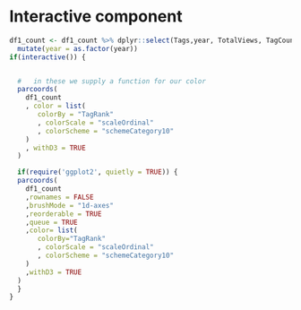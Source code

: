 # Interactive component

```r
df1_count <- df1_count %>% dplyr::select(Tags,year, TotalViews, TagCount, TotalComments, AcceptedAnswers, TagRank) %>%
  mutate(year = as.factor(year))
if(interactive()) {


  #   in these we supply a function for our color
  parcoords(
    df1_count
    , color = list(
       colorBy = "TagRank"
       , colorScale = "scaleOrdinal"
       , colorScheme = "schemeCategory10"
    )
    , withD3 = TRUE
  )

  if(require('ggplot2', quietly = TRUE)) {
  parcoords(
    df1_count
    ,rownames = FALSE
    ,brushMode = "1d-axes"
    ,reorderable = TRUE
    ,queue = TRUE
    ,color= list(
       colorBy="TagRank"
       , colorScale = "scaleOrdinal"
       , colorScheme = "schemeCategory10"
    )
    ,withD3 = TRUE
  )
  }
}
```
